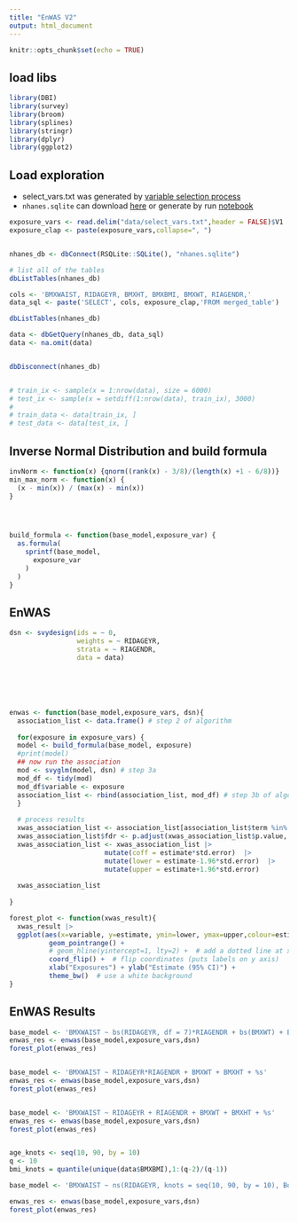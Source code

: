 ```yaml
---
title: "EnWAS V2"
output: html_document
---
```


```r
knitr::opts_chunk$set(echo = TRUE)
```

## load libs
```r
library(DBI)
library(survey)
library(broom)
library(splines)
library(stringr)
library(dplyr)
library(ggplot2)

```

## Load exploration

- select_vars.txt was generated by [variable selection process](https://ccb-hms.github.io/Imputation/diet_var_selection.html)
- `nhanes.sqlite` can download [here](https://github.com/ccb-hms/Imputation/blob/main/nhanes.sqlite) or generate by run [notebook](https://ccb-hms.github.io/Imputation/nhanes_exploratory.html)

```r


exposure_vars <- read.delim("data/select_vars.txt",header = FALSE)$V1
exposure_clap <- paste(exposure_vars,collapse=", ")


nhanes_db <- dbConnect(RSQLite::SQLite(), "nhanes.sqlite")

# list all of the tables
dbListTables(nhanes_db)

cols <- 'BMXWAIST, RIDAGEYR, BMXHT, BMXBMI, BMXWT, RIAGENDR,'
data_sql <- paste('SELECT', cols, exposure_clap,'FROM merged_table')

dbListTables(nhanes_db)

data <- dbGetQuery(nhanes_db, data_sql)
data <- na.omit(data)


dbDisconnect(nhanes_db)


# train_ix <- sample(x = 1:nrow(data), size = 6000)
# test_ix <- sample(x = setdiff(1:nrow(data), train_ix), 3000)
# 
# train_data <- data[train_ix, ]
# test_data <- data[test_ix, ]
```


## Inverse Normal Distribution and build formula

```r
invNorm <- function(x) {qnorm((rank(x) - 3/8)/(length(x) +1 - 6/8))}
min_max_norm <- function(x) {
  (x - min(x)) / (max(x) - min(x))
}




build_formula <- function(base_model,exposure_var) {
  as.formula(
    sprintf(base_model,
      exposure_var
    )
  )
}


```



## EnWAS

```r


dsn <- svydesign(ids = ~ 0,
                 weights = ~ RIDAGEYR,
                 strata = ~ RIAGENDR,
                 data = data)






enwas <- function(base_model,exposure_vars, dsn){
  association_list <- data.frame() # step 2 of algorithm
  
  for(exposure in exposure_vars) {
  model <- build_formula(base_model, exposure)
  #print(model)
  ## now run the association
  mod <- svyglm(model, dsn) # step 3a
  mod_df <- tidy(mod)
  mod_df$variable <- exposure
  association_list <- rbind(association_list, mod_df) # step 3b of algorithm
  }
  
  # process results
  xwas_association_list <- association_list[association_list$term %in% exposure_vars, ]
  xwas_association_list$fdr <- p.adjust(xwas_association_list$p.value, method='BY')
  xwas_association_list <- xwas_association_list |> 
                        mutate(coff = estimate*std.error)  |>
                        mutate(lower = estimate-1.96*std.error)  |>
                        mutate(upper = estimate+1.96*std.error)
  
  xwas_association_list
  
}

forest_plot <- function(xwas_result){
  xwas_result |>
  ggplot(aes(x=variable, y=estimate, ymin=lower, ymax=upper,colour=estimate)) +
          geom_pointrange() + 
          # geom_hline(yintercept=1, lty=2) +  # add a dotted line at x=1 after flip
          coord_flip() +  # flip coordinates (puts labels on y axis)
          xlab("Exposures") + ylab("Estimate (95% CI)") +
          theme_bw()  # use a white background
}


```


## EnWAS Results

```r
base_model <- 'BMXWAIST ~ bs(RIDAGEYR, df = 7)*RIAGENDR + bs(BMXWT) + BMXHT + %s'
enwas_res <- enwas(base_model,exposure_vars,dsn)
forest_plot(enwas_res)


base_model <- 'BMXWAIST ~ RIDAGEYR*RIAGENDR + BMXWT + BMXHT + %s'
enwas_res <- enwas(base_model,exposure_vars,dsn)
forest_plot(enwas_res)


base_model <- 'BMXWAIST ~ RIDAGEYR + RIAGENDR + BMXWT + BMXHT + %s'
enwas_res <- enwas(base_model,exposure_vars,dsn)
forest_plot(enwas_res)


age_knots <- seq(10, 90, by = 10)
q <- 10
bmi_knots = quantile(unique(data$BMXBMI),1:(q-2)/(q-1))

base_model <- 'BMXWAIST ~ ns(RIDAGEYR, knots = seq(10, 90, by = 10), Boundary.knots = c(10, 120)) * RIAGENDR + ns(BMXBMI) + BMXWT + BMXHT + %s'

enwas_res <- enwas(base_model,exposure_vars,dsn)
forest_plot(enwas_res)
  
```


